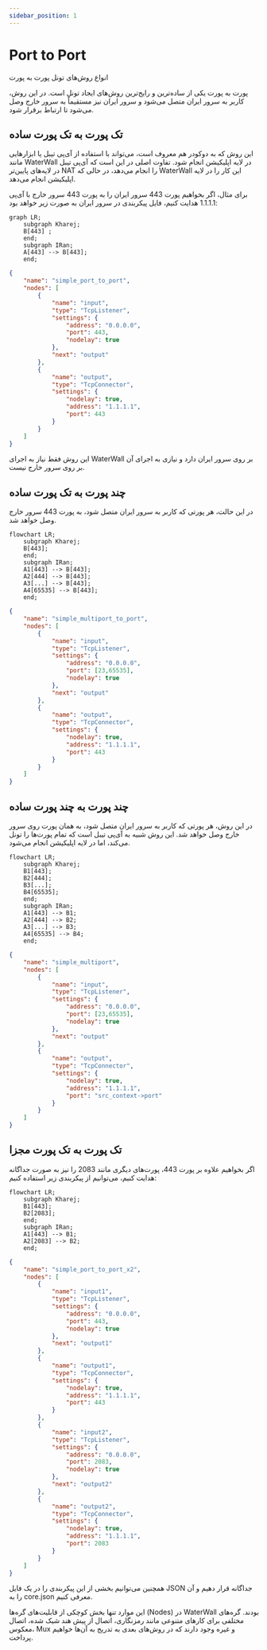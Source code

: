 ```yaml
---
sidebar_position: 1
---
```



# Port to Port 
انواع روش‌های تونل پورت به پورت

پورت به پورت یکی از ساده‌ترین و رایج‌ترین روش‌های ایجاد تونل است. در این روش، کاربر به سرور ایران متصل می‌شود و سرور ایران نیز مستقیماً به سرور خارج وصل می‌شود تا ارتباط برقرار شود.

## تک پورت به تک پورت ساده

این روش که به دوکودر هم معروف است، می‌تواند با استفاده از آی‌پی تیبل یا ابزارهایی مانند WaterWall در لایه اپلیکیشن انجام شود. تفاوت اصلی در این است که آی‌پی تیبل در لایه‌های پایین‌تر NAT را انجام می‌دهد، در حالی که WaterWall این کار را در لایه اپلیکیشن انجام می‌دهد.

برای مثال، اگر بخواهیم پورت 443 سرور ایران را به پورت 443 سرور خارج با آی‌پی 1.1.1.1 هدایت کنیم، فایل پیکربندی در سرور ایران به صورت زیر خواهد بود:

```mermaid
graph LR;
    subgraph Kharej;
    B[443] ;
    end;
    subgraph IRan;
    A[443] --> B[443];
    end;
```

```json
{
    "name": "simple_port_to_port",
    "nodes": [
        {
            "name": "input",
            "type": "TcpListener",
            "settings": {
                "address": "0.0.0.0",
                "port": 443,
                "nodelay": true
            },
            "next": "output"
        },
        {
            "name": "output",
            "type": "TcpConnector",
            "settings": {
                "nodelay": true,
                "address": "1.1.1.1",
                "port": 443
            }
        }
    ]
}
```

این روش فقط نیاز به اجرای WaterWall بر روی سرور ایران دارد و نیازی به اجرای آن بر روی سرور خارج نیست.




## چند پورت به تک پورت ساده
در این حالت، هر پورتی که کاربر به سرور ایران متصل شود، به پورت 443 سرور خارج وصل خواهد شد.

```mermaid
flowchart LR;
    subgraph Kharej;
    B[443];
    end;
    subgraph IRan;
    A1[443] --> B[443];
    A2[444] --> B[443];
    A3[...] --> B[443];
    A4[65535] --> B[443];
    end;
```

```json
{
    "name": "simple_multiport_to_port",
    "nodes": [
        {
            "name": "input",
            "type": "TcpListener",
            "settings": {
                "address": "0.0.0.0",
                "port": [23,65535],
                "nodelay": true
            },
            "next": "output"
        },
        {
            "name": "output",
            "type": "TcpConnector",
            "settings": {
                "nodelay": true,
                "address": "1.1.1.1",
                "port": 443
            }
        }
    ]
}
```

## چند پورت به چند پورت ساده
در این روش، هر پورتی که کاربر به سرور ایران متصل شود، به همان پورت روی سرور خارج وصل خواهد شد. این روش شبیه به آی‌پی تیبل است که تمام پورت‌ها را تونل می‌کند، اما در لایه اپلیکیشن انجام می‌شود.

```mermaid
flowchart LR;
    subgraph Kharej;
    B1[443];
    B2[444];
    B3[...];
    B4[65535];
    end;
    subgraph IRan;
    A1[443] --> B1;
    A2[444] --> B2;
    A3[...] --> B3;
    A4[65535] --> B4;
    end;
```

```json
{
    "name": "simple_multiport",
    "nodes": [
        {
            "name": "input",
            "type": "TcpListener",
            "settings": {
                "address": "0.0.0.0",
                "port": [23,65535],
                "nodelay": true
            },
            "next": "output"
        },
        {
            "name": "output",
            "type": "TcpConnector",
            "settings": {
                "nodelay": true,
                "address": "1.1.1.1",
                "port": "src_context->port"
            }
        }
    ]
}
```


##  تک پورت به تک پورت مجزا
اگر بخواهیم علاوه بر پورت 443، پورت‌های دیگری مانند 2083 را نیز به صورت جداگانه هدایت کنیم، می‌توانیم از پیکربندی زیر استفاده کنیم:

```mermaid
flowchart LR;
    subgraph Kharej;
    B1[443];
    B2[2083];
    end;
    subgraph IRan;
    A1[443] --> B1;
    A2[2083] --> B2;
    end;
```

```json
{
    "name": "simple_port_to_port_x2",
    "nodes": [
        {
            "name": "input1",
            "type": "TcpListener",
            "settings": {
                "address": "0.0.0.0",
                "port": 443,
                "nodelay": true
            },
            "next": "output1"
        },
        {
            "name": "output1",
            "type": "TcpConnector",
            "settings": {
                "nodelay": true,
                "address": "1.1.1.1",
                "port": 443
            }
        },
        {
            "name": "input2",
            "type": "TcpListener",
            "settings": {
                "address": "0.0.0.0",
                "port": 2083,
                "nodelay": true
            },
            "next": "output2"
        },
        {
            "name": "output2",
            "type": "TcpConnector",
            "settings": {
                "nodelay": true,
                "address": "1.1.1.1",
                "port": 2083
            }
        }
    ]
}
```


همچنین می‌توانیم بخشی از این پیکربندی را در یک فایل JSON جداگانه قرار دهیم و آن را به core.json معرفی کنیم.

این موارد تنها بخش کوچکی از قابلیت‌های گره‌ها (Nodes) در WaterWall بودند. گره‌های مختلفی برای کارهای متنوعی مانند رمزنگاری، اتصال از پیش هند شیک شده، اتصال معکوس، Mux و غیره وجود دارند که در روش‌های بعدی به تدریج به آن‌ها خواهیم پرداخت.
